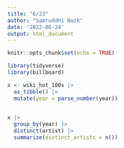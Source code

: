 ```yaml
---
title: "6/23"
author: "Samruddhi Naik"
date: '2022-06-24'
output: html_document
---
```


```r
knitr::opts_chunk$set(echo = TRUE)

library(tidyverse)
library(billboard)

```

```r
x <- wiki_hot_100s |>
  as_tibble() |> 
  mutate(year = parse_number(year))
  
```


```r

x |> 
  group_by(year) |> 
  distinct(artist) |> 
  summarize(distinct_artists = n())

```

